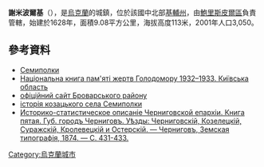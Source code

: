 {{coord|50|43|10|N|30|56|10|E|scale:30000|display=title}}

'''謝米波爾基'''（{{lang-uk|Семиполки}}），是[[烏克蘭|烏克蘭]]的城鎮，位於該國中北部[[基輔州|基輔州]]，由[[鮑里斯皮爾區|鮑里斯皮爾區]]負責管轄，始建於1628年，面積9.08平方公里，海拔高度113米，2001年人口3,050。

==參考資料==
*[http://w1.c1.rada.gov.ua/pls/z7502/A005?rdat1=16.11.2011&rf7571=15389 Семиполки]{{dead link|date=2018年4月 |bot=InternetArchiveBot |fix-attempted=yes }}
*[https://web.archive.org/web/20130925094429/http://www.memory.gov.ua/data/upload/publication/main/ua/1090/19.pdf Національна книга пам'яті жертв Голодомору 1932–1933. Київська область]
* [http://www.brovary-region.com.ua/html/main/map/semipol.htm офіційний сайт Броварського району]{{dead link|date=2018年4月 |bot=InternetArchiveBot |fix-attempted=yes }}
* [http://forum.vgd.ru/21/36046/ історія козацького села Семиполки]{{Wayback|url=http://forum.vgd.ru/21/36046/ |date=20160305082355 }}
* [https://drive.google.com/file/d/0B9EyeQe6VOzoTzZSZFZYTDZINjQ/edit?usp=sharing Историко-статистическое описаніе Черниговской епархіи. Книга пятая. Губ. городъ Черниговъ. Уѣзды: Черниговскій, Козелецкій, Суражскій, Кролевецкій и Остерскій. — Черниговъ, Земская типографія, 1874. — С. 431-433.]{{Wayback|url=https://drive.google.com/file/d/0B9EyeQe6VOzoTzZSZFZYTDZINjQ/edit?usp=sharing |date=20160527135325 }}

{{Ukraine-geo-stub}}
[[Category:烏克蘭城市|Category:烏克蘭城市]]
